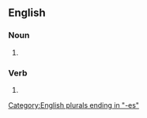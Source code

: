 ==English==

===Noun===
{{head|en|noun form}}

# {{plural of|en|mesh}}

===Verb===
{{head|en|verb form}}

# {{en-third-person singular of|mesh}}

[[Category:English plurals ending in "-es"]]